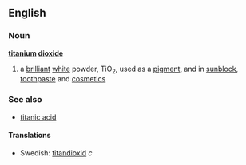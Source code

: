 ==English==
===Noun===
{{wikipedia}}
'''[[titanium]] [[dioxide]]'''
#{{chemistry}} a [[brilliant]] [[white]] powder, TiO<sub>2</sub>, used as a [[pigment]], and in [[sunblock]], [[toothpaste]] and [[cosmetic]]s
===See also===
*[[titanic acid]]
====Translations====
*Swedish: [[titandioxid]] ''c''